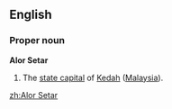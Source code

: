 ==English==
===Proper noun===
'''Alor Setar'''
#The [[state capital]] of [[Kedah]] ([[Malaysia]]).

[[zh:Alor Setar]]